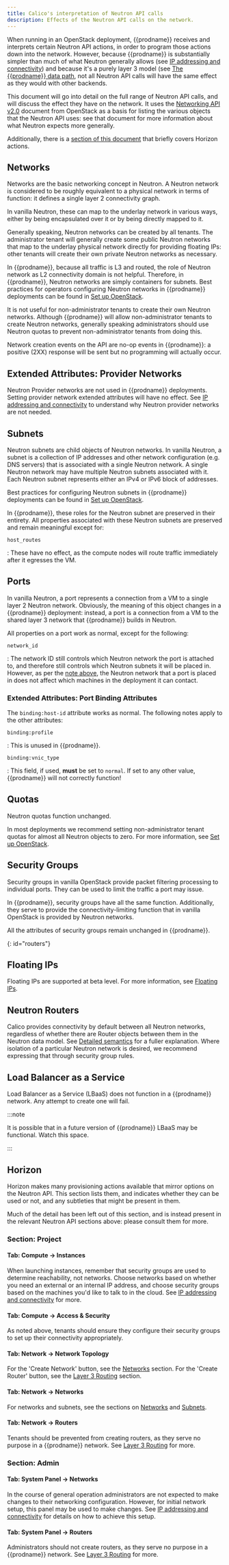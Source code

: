 ```yaml
---
title: Calico's interpretation of Neutron API calls
description: Effects of the Neutron API calls on the network.
---
```


When running in an OpenStack deployment, {{prodname}} receives and interprets
certain Neutron API actions, in order to program those actions down into
the network. However, because {{prodname}} is substantially simpler than much
of what Neutron generally allows (see [IP addressing and connectivity](connectivity.mdx)) and because it's a purely layer 3 model (see [The {{prodname}} data path](../../reference/architecture/data-path.mdx), not all Neutron API calls will have the same effect as they would with other backends.

This document will go into detail on the full range of Neutron API
calls, and will discuss the effect they have on the network. It uses the [Networking API v2.0](http://developer.openstack.org/api-ref-networking-v2.html)
document from OpenStack as a basis for listing the various objects that
the Neutron API uses: see that document for more information about what
Neutron expects more generally.

Additionally, there is a [section of this document](#horizon) that briefly covers
Horizon actions.

## Networks

Networks are the basic networking concept in Neutron. A Neutron network
is considered to be roughly equivalent to a physical network in terms of
function: it defines a single layer 2 connectivity graph.

In vanilla Neutron, these can map to the underlay network in various
ways, either by being encapsulated over it or by being directly mapped
to it.

Generally speaking, Neutron networks can be created by all tenants. The
administrator tenant will generally create some public Neutron networks
that map to the underlay physical network directly for providing
floating IPs: other tenants will create their own private Neutron
networks as necessary.

In {{prodname}}, because all traffic is L3 and routed, the role of Neutron
network as L2 connectivity domain is not helpful. Therefore, in {{prodname}},
Neutron networks are simply containers for subnets. Best practices for
operators configuring Neutron networks in {{prodname}} deployments can be
found in [Set up OpenStack](connectivity.mdx#opens-external-conn-setup).

It is not useful for non-administrator tenants to create their own
Neutron networks. Although {{prodname}} will allow non-administrator tenants
to create Neutron networks, generally speaking administrators should use
Neutron quotas to prevent non-administrator tenants from doing this.

Network creation events on the API are no-op events in {{prodname}}: a
positive (2XX) response will be sent but no programming will actually
occur.

Extended Attributes: Provider Networks
--------------------------------------

Neutron Provider networks are not used in {{prodname}} deployments. Setting
provider network extended attributes will have no effect. See
[IP addressing and connectivity](connectivity.mdx) to understand why Neutron provider networks are not
needed.

## Subnets

Neutron subnets are child objects of Neutron networks. In vanilla
Neutron, a subnet is a collection of IP addresses and other network
configuration (e.g. DNS servers) that is associated with a single
Neutron network. A single Neutron network may have multiple Neutron
subnets associated with it. Each Neutron subnet represents either an
IPv4 or IPv6 block of addresses.

Best practices for configuring Neutron subnets in {{prodname}} deployments can
be found in [Set up OpenStack](connectivity.mdx#opens-external-conn-setup).

In {{prodname}}, these roles for the Neutron subnet are preserved in their
entirety. All properties associated with these Neutron subnets are
preserved and remain meaningful except for:

`host_routes`

:   These have no effect, as the compute nodes will route traffic
    immediately after it egresses the VM.

## Ports

In vanilla Neutron, a port represents a connection from a VM to a single
layer 2 Neutron network. Obviously, the meaning of this object changes
in a {{prodname}} deployment: instead, a port is a connection from a VM to the
shared layer 3 network that {{prodname}} builds in Neutron.

All properties on a port work as normal, except for the following:

`network_id`

:   The network ID still controls which Neutron network the port is
    attached to, and therefore still controls which Neutron subnets it
    will be placed in. However, as per the [note above](#networks),
    the Neutron network that a port is placed in does not affect which
    machines in the deployment it can contact.

### Extended Attributes: Port Binding Attributes

The `binding:host-id` attribute works as normal. The following notes
apply to the other attributes:

`binding:profile`

:   This is unused in {{prodname}}.

`binding:vnic_type`

:   This field, if used, **must** be set to `normal`. If set to any
    other value, {{prodname}} will not correctly function!

## Quotas

Neutron quotas function unchanged.

In most deployments we recommend setting non-administrator tenant quotas
for almost all Neutron objects to zero. For more information, see [Set up OpenStack](connectivity.mdx#opens-external-conn-setup).

## Security Groups

Security groups in vanilla OpenStack provide packet filtering processing
to individual ports. They can be used to limit the traffic a port may
issue.

In {{prodname}}, security groups have all the same function. Additionally,
they serve to provide the connectivity-limiting function that in vanilla
OpenStack is provided by Neutron networks.

All the attributes of security groups remain unchanged in {{prodname}}.

{: id="routers"}

## Floating IPs

Floating IPs are supported at beta level. For more information, see [Floating IPs](floating-ips.mdx).

## Neutron Routers

Calico provides connectivity by default between all Neutron networks,
regardless of whether there are Router objects between them in the Neutron data
model.  See [Detailed semantics](semantics.mdx) for a
fuller explanation.  Where isolation of a particular Neutron network is
desired, we recommend expressing that through security group rules.

## Load Balancer as a Service

Load Balancer as a Service (LBaaS) does not function in a {{prodname}} network. Any
attempt to create one will fail.


:::note

It is possible that in a future version of {{prodname}} LBaaS may be
functional. Watch this space.

:::


## Horizon

Horizon makes many provisioning actions available that mirror options on
the Neutron API. This section lists them, and indicates whether they can
be used or not, and any subtleties that might be present in them.

Much of the detail has been left out of this section, and is instead
present in the relevant Neutron API sections above: please consult them
for more.

### Section: Project

#### Tab: Compute -&gt; Instances

When launching instances, remember that security groups are used to
determine reachability, not networks. Choose networks based on whether
you need an external or an internal IP address, and choose security
groups based on the machines you'd like to talk to in the cloud. See
[IP addressing and connectivity](connectivity.mdx) for more.

#### Tab: Compute -&gt; Access & Security

As noted above, tenants should ensure they configure their security
groups to set up their connectivity appropriately.

#### Tab: Network -&gt; Network Topology

For the 'Create Network' button, see the [Networks](#networks) section.
For the 'Create Router' button, see the [Layer 3 Routing](#routers) section.

#### Tab: Network -&gt; Networks

For networks and subnets, see the sections on [Networks](#networks) and
[Subnets](#subnets).

#### Tab: Network -&gt; Routers

Tenants should be prevented from creating routers, as they serve no
purpose in a {{prodname}} network. See [Layer 3 Routing](#routers) for more.

### Section: Admin

#### Tab: System Panel -&gt; Networks

In the course of general operation administrators are not expected to
make changes to their networking configuration. However, for initial
network setup, this panel may be used to make changes. See
[IP addressing and connectivity](connectivity.mdx) for details on how to achieve this setup.

#### Tab: System Panel -&gt; Routers

Administrators should not create routers, as they serve no purpose in a
{{prodname}} network. See [Layer 3 Routing](#routers) for more.
